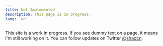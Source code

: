 ```yaml
---
title: Not Implemented
description: This page is in progress.
lang: 'en'
---
```


<Callout icon="💡" type="info">

This site is a work in progress. If you see dummy text on a page, it means I'm still working on it. You can follow updates on Twitter [@shadcn](https://twitter.com/shadcn).

</Callout>
